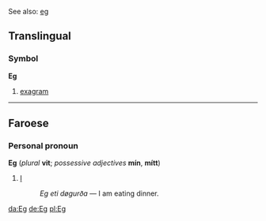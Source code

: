 See also: [[eg]]

==Translingual==
===Symbol===
'''Eg'''

#[[exagram]]

----
==Faroese==
===Personal pronoun===
'''Eg''' (''plural'' '''vit'''; ''possessive adjectives'' '''mín''', '''mítt''')

#[[I]]
#:''Eg eti døgurða'' — I am eating dinner.

[[da:Eg]]
[[de:Eg]]
[[pl:Eg]]